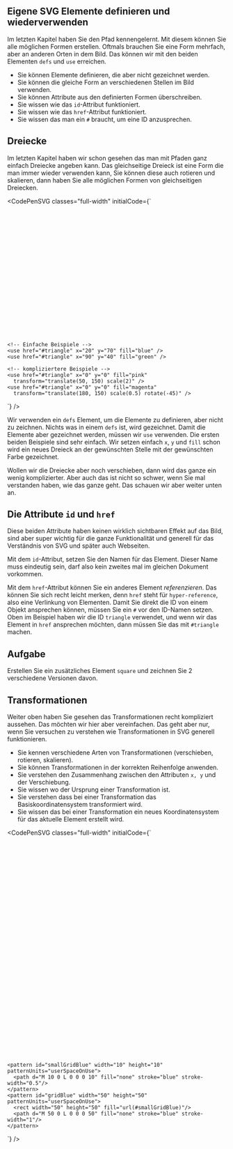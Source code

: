 
## Eigene SVG Elemente definieren und wiederverwenden

Im letzten Kapitel haben Sie den Pfad kennengelernt. Mit diesem können Sie alle möglichen Formen erstellen. Oftmals brauchen Sie eine Form mehrfach, aber an anderen Orten in dem Bild. Das können wir mit den beiden Elementen `defs` und `use` erreichen.

<LearningGoals>

- Sie können Elemente definieren, die aber nicht gezeichnet werden.
- Sie können die gleiche Form an verschiedenen Stellen im Bild verwenden.
- Sie können Attribute aus den definierten Formen überschreiben.
- Sie wissen wie das `id`-Attribut funktioniert.
- Sie wissen wie das `href`-Attribut funktioniert.
- Sie wissen das man ein `#` braucht, um eine ID anzusprechen.

</LearningGoals>

## Dreiecke

Im letzten Kapitel haben wir schon gesehen das man mit Pfaden ganz einfach Dreiecke angeben kann. Das gleichseitige Dreieck ist eine Form die man immer wieder verwenden kann, Sie können diese auch rotieren und skalieren, dann haben Sie alle möglichen Formen von gleichseitigen Dreiecken.

<CodePenSVG classes="full-width"
  initialCode={`<svg viewBox="0 0 300 300" width="300">
    <defs>
      <path id="triangle"
        d="M 30 0 l -30 51.962 h 60 z"
      />
    </defs>

    <!-- Einfache Beispiele -->
    <use href="#triangle" x="20" y="70" fill="blue" />
    <use href="#triangle" x="90" y="40" fill="green" />

    <!-- kompliziertere Beispiele -->
    <use href="#triangle" x="0" y="0" fill="pink"
      transform="translate(50, 150) scale(2)" />
    <use href="#triangle" x="0" y="0" fill="magenta"
      transform="translate(180, 150) scale(0.5) rotate(-45)" />
  </svg>`}
/>

Wir verwenden ein `defs` Element, um die Elemente zu definieren, aber nicht zu zeichnen. Nichts was in einem `defs` ist, wird gezeichnet. Damit die Elemente aber gezeichnet werden, müssen wir `use` verwenden. Die ersten beiden Beispiele sind sehr einfach. Wir setzen einfach `x`, `y` und `fill` schon wird ein neues Dreieck an der gewünschten Stelle mit der gewünschten Farbe gezeichnet.

Wollen wir die Dreiecke aber noch verschieben, dann wird das ganze ein wenig komplizierter. Aber auch das ist nicht so schwer, wenn Sie mal verstanden haben, wie das ganze geht. Das schauen wir aber weiter unten an.

<Section>

## Die Attribute `id` und `href`

Diese beiden Attribute haben keinen wirklich sichtbaren Effekt auf das Bild, sind aber super wichtig für die ganze Funktionalität und generell für das Verständnis von SVG und später auch Webseiten.

Mit dem `id`-Attribut, setzen Sie den Namen für das Element. Dieser Name muss eindeutig sein, darf also kein zweites mal im gleichen Dokument vorkommen.

Mit dem `href`-Attribut können Sie ein anderes Element *referenzieren*. Das können Sie sich recht leicht merken, denn `href` steht für `hyper-reference`, also eine Verlinkung von Elementen. Damit Sie direkt die ID von einem Objekt ansprechen können, müssen Sie ein `#` vor den ID-Namen setzen. Oben im Beispiel haben wir die ID `triangle` verwendet, und wenn wir das Element in `href` ansprechen möchten, dann müssen Sie das mit `#triangle` machen.

## Aufgabe

Erstellen Sie ein zusätzliches Element `square` und zeichnen Sie 2 verschiedene Versionen davon.

</Section>

## Transformationen

Weiter oben haben Sie gesehen das Transformationen recht kompliziert aussehen. Das möchten wir hier aber vereinfachen. Das geht aber nur, wenn Sie versuchen zu verstehen wie Transformationen in SVG generell funktionieren.

<LearningGoals>

- Sie kennen verschiedene Arten von Transformationen (verschieben, rotieren, skalieren).
- Sie können Transformationen in der korrekten Reihenfolge anwenden.
- Sie verstehen den Zusammenhang zwischen den Attributen `x, y` und der Verschiebung.
- Sie wissen wo der Ursprung einer Transformation ist.
- Sie verstehen dass bei einer Transformation das Basiskoordinatensystem transformiert wird.
- Sie wissen das bei einer Transformation ein neues Koordinatensystem für das aktuelle Element erstellt wird.

</LearningGoals>

<CodePenSVG classes="full-width"
  initialCode={`<svg viewBox="0 0 300 300" width="100%">
  <!-- Gibt uns ein Gitter, an dem wir uns orientieren können. -->
  <defs>
    <pattern id="smallGrid" width="10" height="10" patternUnits="userSpaceOnUse">
      <path d="M 10 0 L 0 0 0 10" fill="none" stroke="gray" stroke-width="0.5"/>
    </pattern>
    <pattern id="grid" width="50" height="50" patternUnits="userSpaceOnUse">
      <rect width="50" height="50" fill="url(#smallGrid)"/>
      <path d="M 50 0 L 0 0 0 50" fill="none" stroke="gray" stroke-width="1"/>
    </pattern>

    <pattern id="smallGridBlue" width="10" height="10" patternUnits="userSpaceOnUse">
      <path d="M 10 0 L 0 0 0 10" fill="none" stroke="blue" stroke-width="0.5"/>
    </pattern>
    <pattern id="gridBlue" width="50" height="50" patternUnits="userSpaceOnUse">
      <rect width="50" height="50" fill="url(#smallGridBlue)"/>
      <path d="M 50 0 L 0 0 0 50" fill="none" stroke="blue" stroke-width="1"/>
    </pattern>
  </defs>
  <g>
  <rect width="100%" height="100%" fill="url(#grid)" />
  </g>
  <g>
  <rect width="100%" height="100%" fill="url(#gridBlue)" />
  <circle r="5" fill="blue"/>
  <circle cx="150" cy="150" r="5" fill="blue"/>
  <animateTransform attributeName="transform"
        attributeType="XML"
        type="translate"
        values="0 0;150 0;150 150; 150 150"
        dur="3s"
        repeatCount="indefinite" />
  </g>

  <!-- Gitter fertig. -->
  </svg>`}
/>
